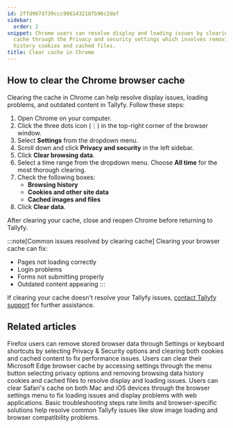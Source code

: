 ```yaml
---
id: 2ffd967d739ccc996143218fb96c2def
sidebar:
  order: 2
snippet: Chrome users can resolve display and loading issues by clearing their browser
  cache through the Privacy and security settings which involves removing browsing
  history cookies and cached files.
title: Clear cache in Chrome
---
```


## How to clear the Chrome browser cache

Clearing the cache in Chrome can help resolve display issues, loading problems, and outdated content in Tallyfy. Follow these steps:

1. Open Chrome on your computer.
2. Click the three dots icon (⋮) in the top-right corner of the browser window.
3. Select **Settings** from the dropdown menu.
4. Scroll down and click **Privacy and security** in the left sidebar.
5. Click **Clear browsing data**.
6. Select a time range from the dropdown menu. Choose **All time** for the most thorough clearing.
7. Check the following boxes:
   - **Browsing history**
   - **Cookies and other site data**
   - **Cached images and files**
8. Click **Clear data**.

After clearing your cache, close and reopen Chrome before returning to Tallyfy.

:::note[Common issues resolved by clearing cache]
Clearing your browser cache can fix:
- Pages not loading correctly
- Login problems
- Forms not submitting properly
- Outdated content appearing
:::

If clearing your cache doesn't resolve your Tallyfy issues, [contact Tallyfy support](https://tallyfy.com/contact-us/) for further assistance.


## Related articles
<CardGrid>
<LinkTitleCard header="<b>Troubleshooting > Clear Cache in Firefox</b>" href="/products/pro/miscellaneous/troubleshooting/clear-cache-firefox/" > Firefox users can remove stored browser data through Settings or keyboard shortcuts by selecting Privacy & Security options and clearing both cookies and cached content to fix performance issues. </LinkTitleCard>
<LinkTitleCard header="<b>Troubleshooting > Clear Cache in Edge</b>" href="/products/pro/miscellaneous/troubleshooting/clear-cache-edge/" > Users can clear their Microsoft Edge browser cache by accessing settings through the menu button selecting privacy options and removing browsing data history cookies and cached files to resolve display and loading issues. </LinkTitleCard>
<LinkTitleCard header="<b>Troubleshooting > Clear Cache in Safari</b>" href="/products/pro/miscellaneous/troubleshooting/clear-cache-safari/" > Users can clear Safari's cache on both Mac and iOS devices through the browser settings menu to fix loading issues and display problems with web applications. </LinkTitleCard>
<LinkTitleCard header="<b>Miscellaneous > Troubleshooting</b>" href="/products/pro/miscellaneous/troubleshooting/" > Basic troubleshooting steps rate limits and browser-specific solutions help resolve common Tallyfy issues like slow image loading and browser compatibility problems. </LinkTitleCard>
</CardGrid>